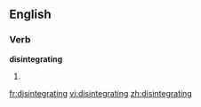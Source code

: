 ==English==

===Verb===
'''disintegrating'''

# {{present participle of|[[disintegrate]]}}

[[fr:disintegrating]]
[[vi:disintegrating]]
[[zh:disintegrating]]